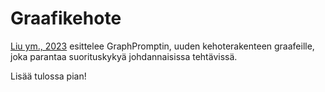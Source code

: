 # Graafikehote

[Liu ym., 2023](https://arxiv.org/abs/2302.08043) esittelee GraphPromptin, uuden kehoterakenteen graafeille, joka parantaa suorituskykyä johdannaisissa tehtävissä.

Lisää tulossa pian!